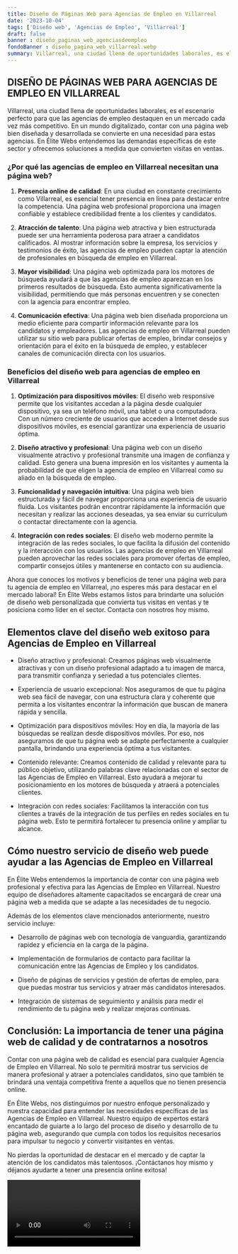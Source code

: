 ```yaml
---
title: Diseño de Páginas Web para Agencias de Empleo en Villarreal
date: '2023-10-04'
tags: ['Diseño web', 'Agencias de Empleo', 'Villarreal']
draft: false
banner : diseño_paginas_web_agenciasdeempleo
fondoBanner : diseño_pagina_web_villarreal.webp
summary: Villarreal, una ciudad llena de oportunidades laborales, es el escenario perfecto para que las agencias de empleo destaquen en un mercado cada vez más competitivo. En un mundo digitalizado, contar con una página web bien diseñada y desarrollada se convierte en una necesidad para estas agencias. En Élite Webs entendemos las demandas específicas de este sector y ofrecemos soluciones a medida que convierten visitas en ventas.
---
```


## DISEÑO DE PÁGINAS WEB PARA AGENCIAS DE EMPLEO EN VILLARREAL

Villarreal, una ciudad llena de oportunidades laborales, es el escenario perfecto para que las agencias de empleo destaquen en un mercado cada vez más competitivo. En un mundo digitalizado, contar con una página web bien diseñada y desarrollada se convierte en una necesidad para estas agencias. En Élite Webs entendemos las demandas específicas de este sector y ofrecemos soluciones a medida que convierten visitas en ventas.

### ¿Por qué las agencias de empleo en Villarreal necesitan una página web?

1. **Presencia online de calidad**: En una ciudad en constante crecimiento como Villarreal, es esencial tener presencia en línea para destacar entre la competencia. Una página web profesional proporciona una imagen confiable y establece credibilidad frente a los clientes y candidatos.

2. **Atracción de talento**: Una página web atractiva y bien estructurada puede ser una herramienta poderosa para atraer a candidatos calificados. Al mostrar información sobre la empresa, los servicios y testimonios de éxito, las agencias de empleo pueden captar la atención de profesionales en búsqueda de empleo en Villarreal.

3. **Mayor visibilidad**: Una página web optimizada para los motores de búsqueda ayudará a que las agencias de empleo aparezcan en los primeros resultados de búsqueda. Esto aumenta significativamente la visibilidad, permitiendo que más personas encuentren y se conecten con la agencia para encontrar empleo.

4. **Comunicación efectiva**: Una página web bien diseñada proporciona un medio eficiente para compartir información relevante para los candidatos y empleadores. Las agencias de empleo en Villarreal pueden utilizar su sitio web para publicar ofertas de empleo, brindar consejos y orientación para el éxito en la búsqueda de empleo, y establecer canales de comunicación directa con los usuarios.

### Beneficios del diseño web para agencias de empleo en Villarreal

1. **Optimización para dispositivos móviles**: El diseño web responsive permite que los visitantes accedan a la página desde cualquier dispositivo, ya sea un teléfono móvil, una tablet o una computadora. Con un número creciente de usuarios que acceden a Internet desde sus dispositivos móviles, es esencial garantizar una experiencia de usuario óptima.

2. **Diseño atractivo y profesional**: Una página web con un diseño visualmente atractivo y profesional transmite una imagen de confianza y calidad. Esto genera una buena impresión en los visitantes y aumenta la probabilidad de que eligen la agencia de empleo en Villarreal como su aliado en la búsqueda de empleo.

3. **Funcionalidad y navegación intuitiva**: Una página web bien estructurada y fácil de navegar proporciona una experiencia de usuario fluida. Los visitantes podrán encontrar rápidamente la información que necesitan y realizar las acciones deseadas, ya sea enviar su currículum o contactar directamente con la agencia.

4. **Integración con redes sociales**: El diseño web moderno permite la integración de las redes sociales, lo que facilita la difusión del contenido y la interacción con los usuarios. Las agencias de empleo en Villarreal pueden aprovechar las redes sociales para promover ofertas de empleo, compartir consejos útiles y mantenerse en contacto con su audiencia.

Ahora que conoces los motivos y beneficios de tener una página web para tu agencia de empleo en Villarreal, ¡no esperes más para destacar en el mercado laboral! En Élite Webs estamos listos para brindarte una solución de diseño web personalizada que convierta tus visitas en ventas y te posiciona como líder en el sector. Contacta con nosotros hoy mismo.

<GifSeo />

<Cta />

## Elementos clave del diseño web exitoso para Agencias de Empleo en Villarreal

- Diseño atractivo y profesional: Creamos páginas web visualmente atractivas y con un diseño profesional adaptado a tu imagen de marca, para transmitir confianza y seriedad a tus potenciales clientes.

- Experiencia de usuario excepcional: Nos aseguramos de que tu página web sea fácil de navegar, con una estructura clara y coherente que permita a los visitantes encontrar la información que buscan de manera rápida y sencilla.

- Optimización para dispositivos móviles: Hoy en día, la mayoría de las búsquedas se realizan desde dispositivos móviles. Por eso, nos aseguramos de que tu página web se adapte perfectamente a cualquier pantalla, brindando una experiencia óptima a tus visitantes.

- Contenido relevante: Creamos contenido de calidad y relevante para tu público objetivo, utilizando palabras clave relacionadas con el sector de las Agencias de Empleo en Villarreal. Esto ayudará a mejorar tu posicionamiento en los motores de búsqueda y atraerá a potenciales clientes.

- Integración con redes sociales: Facilitamos la interacción con tus clientes a través de la integración de tus perfiles en redes sociales en tu página web. Esto te permitirá fortalecer tu presencia online y ampliar tu alcance.

## Cómo nuestro servicio de diseño web puede ayudar a las Agencias de Empleo en Villarreal

En Élite Webs entendemos la importancia de contar con una página web profesional y efectiva para las Agencias de Empleo en Villarreal. Nuestro equipo de diseñadores altamente capacitados se encargará de crear una página web a medida que se adapte a las necesidades de tu negocio.

Además de los elementos clave mencionados anteriormente, nuestro servicio incluye:

- Desarrollo de páginas web con tecnología de vanguardia, garantizando rapidez y eficiencia en la carga de la página.

- Implementación de formularios de contacto para facilitar la comunicación entre las Agencias de Empleo y los candidatos.

- Diseño de páginas de servicios y gestión de ofertas de empleo, para que puedas mostrar tus servicios y atraer más candidatos interesados.

- Integración de sistemas de seguimiento y análisis para medir el rendimiento de tu página web y realizar mejoras continuas.

## Conclusión: La importancia de tener una página web de calidad y de contratarnos a nosotros

Contar con una página web de calidad es esencial para cualquier Agencia de Empleo en Villarreal. No solo te permitirá mostrar tus servicios de manera profesional y atraer a potenciales candidatos, sino que también te brindará una ventaja competitiva frente a aquellos que no tienen presencia online.

En Élite Webs, nos distinguimos por nuestro enfoque personalizado y nuestra capacidad para entender las necesidades específicas de las Agencias de Empleo en Villarreal. Nuestro equipo de expertos estará encantado de guiarte a lo largo del proceso de diseño y desarrollo de tu página web, asegurando que cumpla con todos los requisitos necesarios para impulsar tu negocio y convertir visitantes en ventas.

No pierdas la oportunidad de destacar en el mercado y de captar la atención de los candidatos más talentosos. ¡Contáctanos hoy mismo y déjanos ayudarte a tener una presencia online exitosa!

<Video />

<CtaBot job='Agencias de Empleo' city='Villarreal'/>

<Gmaps query='Villarreal+españa+maps' />